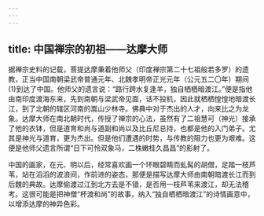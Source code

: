 ```yaml
---
---
---
```

title: 中国禅宗的初祖——达摩大师
---




据禅宗史料的记载，菩提达摩秉着他师父（印度禅宗第二十七祖般若多罗）的遗教，正当中国南朝梁武帝普通元年、北魏孝明帝正光元年（公元五二〇年）期间(1)到达了中国。他师父的遗言说：“路行跨水复逢羊，独自栖栖暗渡江。”便是指他由南印度渡海东来，先到南朝与梁武帝见面，话不投机，因此就栖栖惶惶地暗渡长江，到了北朝的辖区河南的嵩山少林寺。佛典中对于杰出的人才，向来比之为龙象。达摩大师在南北朝时代，传授了禅宗的心法，虽然有了二祖慧可（神光）接承了他的衣钵，但是道育和尚与道副和尚以及比丘尼总持，也都是他的入门弟子。尤其是神光与道育，更为杰出。但是他们遭遇的时势，与传教的阻力也更为艰难。这便是他师父遗言所谓“日下可怜双象马，二株嫩桂久昌昌”的影射了。

中国的画家，在元、明以后，经常喜欢画一个环眼碧睛而虬髯的胡僧，足踏一枝芦苇，站在滔滔的波浪间，作前进的姿态，那便是描写达摩大师由南朝暗渡长江而到后魏的典故。达摩偷渡过江到北方去是不错，是否用一枝芦苇来渡江，却无法稽考。这很可能是把神僧“杯渡和尚”的故事，纳入“独自栖栖暗渡江”的诗情画意中，以增添达摩的神异色彩。